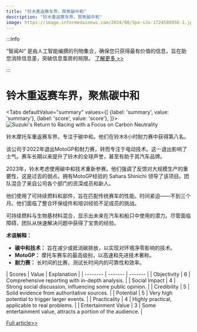 ```yaml
---
title: "铃木重返赛车界，聚焦碳中和"
description: "铃木重返赛车界，聚焦碳中和"
image: https://image.informedainews.com/2024/08/Spo-sJo-1724580956-1.jpg
---
```



:::info

“智闻AI“ 是由人工智能编撰的刊物集合，确保您只获得最有价值的信息，旨在助您消除信息差，突破信息茧房的局限。  [了解更多 >>](/)

:::

# 铃木重返赛车界，聚焦碳中和


<Tabs
	defaultValue="summary"
	values={[
	{label: 'summary', value: 'summary'},
	{label: 'score', value: 'score'},
]}>
<TabItem value="summary">
<img
  src="https://image.informedainews.com/2024/08/Spo-sJo-1724580956-1.jpg"
  alt="Suzuki's Return to Racing with a Focus on Carbon Neutrality"
/>



铃木摩托车重返赛车界，专注于碳中和。他们在铃木8小时耐力赛中获得第八名。

该公司于2022年退出MotoGP和耐力赛，转而专注于电动技术。这一退出影响了士气。赛车长期以来提升了铃木的全球声誉，甚至有助于其汽车品牌。

2023年，铃木考虑使用碳中和技术重新参赛。他们强调了反馈对大规模生产的重要性，这是过去的弱点。拥有MotoGP经验的 Sahara Shinichi 领导了该项目。团队混合了来自公司各个部门的资深成员和新人。

他们使用了可持续燃料和部件，旨在匹配传统赛车的性能。时间紧迫——不到三个月。他们面临了整合环保组件和培训经验不足成员的挑战。

可持续燃料与生物基材料混合，显示出未来在汽车和船只中使用的潜力。尽管面临障碍，团队从快速解决问题中获得了宝贵的经验。

**术语解释：**
- **碳中和技术：** 旨在减少或抵消碳排放，以实现对环境净零影响的技术。
- **MotoGP：** 摩托车赛车的最高级别，以高速和先进技术著称。
- **耐力赛：** 长时间的比赛，测试长时间内的可靠性和效率。
</TabItem>
<TabItem value="score">
	| Scores     | Value   | Explanation |
	| -------- | ------- | ------- |
	| Objectivity  | 6    | Comprehensive reporting with in-depth analysis.    |
	| Social Impact | 4     | Strong social discussion, influencing some public opinion.    |
	| Credibility    | 5    | Solid evidence from authoritative sources.    |
	| Potential    | 5    | Very high potential to trigger larger events.    |
	| Practicality    | 4    | Highly practical, applicable to real problems.    |
	| Entertainment Value    | 3    | Some entertainment value, attracts a portion of the audience.    |
</TabItem>
</Tabs>

[Full article>>](https://asia.nikkei.com/Business/Automobiles/Suzuki-gets-back-into-motorcycle-racing-with-a-green-mission)
